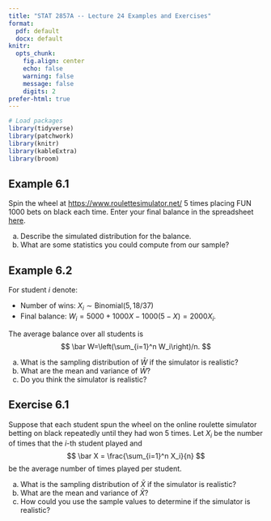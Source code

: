 ---
title: "STAT 2857A -- Lecture 24 Examples and Exercises"
format: 
  pdf: default
  docx: default
knitr: 
  opts_chunk:
    fig.align: center
    echo: false
    warning: false
    message: false
    digits: 2
prefer-html: true
---

```{r}
# Load packages
library(tidyverse)
library(patchwork)
library(knitr)
library(kableExtra)
library(broom)
```

## Example 6.1

Spin the wheel at <https://www.roulettesimulator.net/> 5 times placing FUN 1000 bets on black each time. Enter your final balance in the spreadsheet [here](https://uwoca-my.sharepoint.com/:x:/g/personal/sbonner6_uwo_ca/Ee3I7Ds8g81In0-dQO_MD60BbE2CyrRa_XifWRR55PMDxw?e=uXgrB5).
  
a) Describe the simulated distribution for the balance.
b) What are some statistics you could compute from our sample?

## Example 6.2

For student $i$ denote:

- Number of wins: $X_i \sim \mbox{Binomial}(5,18/37)$
- Final balance: $W_i=5000+1000X - 1000(5-X)=2000X_i$.

The average balance over all students is
$$
\bar W=\left(\sum_{i=1}^n W_i\right)/n.
$$

a) What is the sampling distribution of $\bar W$ if the simulator is realistic?
b) What are the mean and variance of $\bar W$?
c) Do you think the simulator is realistic?

## Exercise 6.1

Suppose that each student spun the wheel on the online roulette simulator betting on black repeatedly until they had won 5 times. Let $X_i$ be the number of times that the $i$-th student played and 
$$
\bar X = \frac{\sum_{i=1}^n X_i}{n}  
$$
be the average number of times played per student. 

a) What is the sampling distribution of $\bar X$ if the simulator is realistic?
b) What are the mean and variance of $\bar X$?
c) How could you use the sample values to determine if the simulator is realistic?
